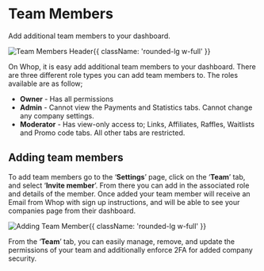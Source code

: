 
<HeroPattern />

<div className='lead'>

# Team Members

Add additional team members to your dashboard.

![Team Members Header](https://i.imgur.com/9fq2daC.png){{ className: 'rounded-lg w-full' }}

On Whop, it is easy add additional team members to your dashboard. There are three different role types you can add team members to. The roles available are as follow;

- **Owner** - Has all permissions
- **Admin** - Cannot view the Payments and Statistics tabs. Cannot change any company settings.
- **Moderator** - Has view-only access to; Links, Affiliates, Raffles, Waitlists and Promo code tabs. All other tabs are restricted.

## Adding team members

To add team members go to the ‘**Settings**’ page, click on the ‘**Team**’ tab, and select ‘**Invite member**’. From there you can add in the associated role and details of the member. Once added your team member will receive an Email from Whop with sign up instructions, and will be able to see your companies page from their dashboard.

![Adding Team Member](https://i.imgur.com/YxC9amK.gif){{ className: 'rounded-lg w-full' }}

From the ‘**Team**’ tab, you can easily manage, remove, and update the permissions of your team and additionally enforce 2FA for added company security. 

</div>